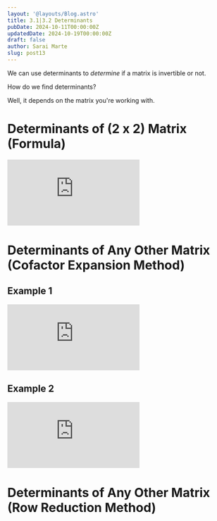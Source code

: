 ```yaml
---
layout: '@layouts/Blog.astro'
title: 3.1|3.2 Determinants 
pubDate: 2024-10-11T00:00:00Z 
updatedDate: 2024-10-19T00:00:00Z 
draft: false
author: Sarai Marte
slug: post13
---
```


We can use determinants to *determine* if a matrix is invertible or not. 

How do we find determinants?

Well, it depends on the matrix you're working with. 

# Determinants of (2 x 2) Matrix (Formula)

<iframe src="https://www.youtube.com/embed/UoYT1jctZe0?si=d3dTW3_1SsQMPbVI" title="YouTube video player" frameborder="0" allow="accelerometer; autoplay; clipboard-write; encrypted-media; gyroscope; picture-in-picture; web-share" referrerpolicy="strict-origin-when-cross-origin" allowfullscreen></iframe>

# Determinants of Any Other Matrix (Cofactor Expansion Method)

## Example 1 

<iframe src="https://www.youtube.com/embed/pmb7gwdGy7I?si=1ubeVRRoi9yV4OcC" title="YouTube video player" frameborder="0" allow="accelerometer; autoplay; clipboard-write; encrypted-media; gyroscope; picture-in-picture; web-share" referrerpolicy="strict-origin-when-cross-origin" allowfullscreen></iframe>

## Example 2

<iframe src="https://www.youtube.com/embed/XR_IgVigUtY?si=xTb-SyWbu-oI7CCo" title="YouTube video player" frameborder="0" allow="accelerometer; autoplay; clipboard-write; encrypted-media; gyroscope; picture-in-picture; web-share" referrerpolicy="strict-origin-when-cross-origin" allowfullscreen></iframe>

# Determinants of Any Other Matrix (Row Reduction Method)
